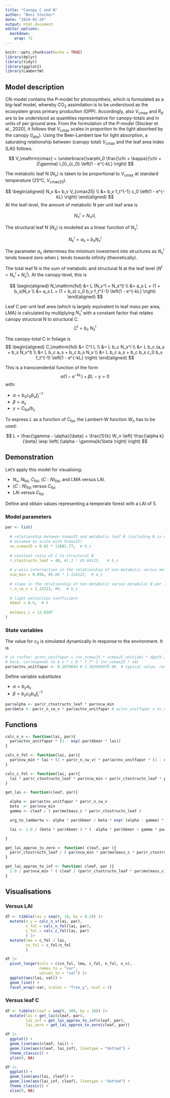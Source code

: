 ```yaml
---
title: "Canopy C and N"
author: "Beni Stocker"
date: "2024-02-24"
output: html_document
editor_options: 
  markdown: 
    wrap: 72
---
```


```r
knitr::opts_chunk$set(echo = TRUE)
library(dplyr)
library(tidyr)
library(ggplot2)
library(LambertW)
```

## Model description

CN-model contains the P-model for photosyntheis, which is formulated as
a big-leaf model, whereby CO$_2$ assimilation is to be understood as the
ecosystem gross primary production (GPP). Accordingly, also
$V_\mathrm{cmax}$ and $R_d$ are to be understood as quantities
representative for canopy-totals and in units of per ground area. From
the formulation of the P-model (Stocker et al., 2020), it follows that
$V_\mathrm{cmax}$ scales in proportion to the light absorbed by the
canopy ($I_\mathrm{abs}$). Using the Beer-Lambert law for light
absorption, a saturating relationship between (canopy total)
$V_\mathrm{cmax}$ and the leaf area index (LAI) follows.

$$
V_\mathrm{cmax} = \underbrace{\varphi_0 \frac{\chi + \kappa}{\chi + 2\gamma} I_0}_{c_0} \left(1 - e^{-kL} \right)
$$

The metabolic leaf N ($N_v$) is taken to be proportional to
$V_\mathrm{cmax}$ at standard temperature (25°C, $V_\mathrm{cmax25}$).

$$
\begin{aligned}
N_v &= b_v V_{cmax25} \\
    &= b_v f_t^{-1} c_0 \left(1 - e^{-kL} \right)
\end{aligned}
$$
At the leaf-level, the amount of metabolic N per unit leaf area is 

$$
N_v^l = N_v/L
$$

The structural leaf N ($N_s$) is modelled as a linear function of
$N_v^l$. 

$$
N_s^l = a_s + b_s N_v^l
$$

The parameter $a_s$ determines the minimum investment into structures as
$N_v^l$ tends toward zero when $L$ tends towards infinity
(theoretically).

The total leaf N is the sum of metabolic and structural N at the leaf
level ($N^l = N_v^l + N_s^l$). At the canopy-level, this is

$$
\begin{aligned}
N_\mathrm{fol} &= L (N_v^l + N_s^l) \\
               &= a_s L + (1 + b_s)N_v \\
               &= a_s L + (1 + b_s) c_0 b_v f_t^{-1} \left(1 - e^{-kL} \right)
\end{aligned}
$$

Leaf C per unit leaf area (which is largely equivalent to leaf mass per
area, LMA) is calculated by multiplying $N_s^l$ with a constant factor
that relates canopy structural N to structural C. 
$$
C^l = b_c\;N_s^l
$$

The canopy-total C in foliage is 
$$
\begin{aligned}
C_\mathrm{fol} &= C^l L \\
               &= L b_c N_s^l \\
               &= L b_c (a_s + b_s N_v^l) \\
               &= L b_c a_s + b_c b_s N_v \\ 
               &= L b_c a_s + b_c b_s c_0 b_v f_t^{-1} \left(1 - e^{-kL} \right)
\end{aligned}
$$

This is a transcendental function of the form 
$$
\alpha(1-e^{-kL}) + \beta L - \gamma = 0
$$ with:

-   $\alpha = b_s c_0 b_v f_t^{-1}$
-   $\beta = a_s$
-   $\gamma = C_\mathrm{fol}/b_c$

To express $L$ as a function of $C_\mathrm{fol}$, the Lambert-W function
$W_n$ has to be used:

$$
L = \frac{\gamma - \alpha}{\beta} + \frac{1}{k} W_n \left( \frac{\alpha k}{\beta} \exp \left( (\alpha - \gamma)k/\beta \right)  \right)
$$

## Demonstration

Let's apply this model for visualising:

-   $N_v$, $N_\mathrm{fol}$, $C_\mathrm{fol}$, $(C:N)_\mathrm{fol}$, and
    LMA versus LAI.
-   $(C:N)_\mathrm{fol}$ versus $C_\mathrm{fol}$
-   LAI versus $C_\mathrm{fol}$

Define and obtain values representing a temperate forest with a LAI of
5.

### Model parameters

```r
par <- list(
  
  # relationship between Vcmax25 and metabolic leaf N (including N in other enzymes 
  # assumed to scale with Vcmax25)
  nv_vcmax25 = 0.02 * 13681.77,  # b_v
  
  # constant ratio of C to structural N
  r_ctostructn_leaf = 40, #1.3 * 45.84125,   # b_c
  
  # y-axis intersection in the relationship of non-metabolic versus metabolic N per leaf area
  ncw_min = 0.056, #0.08 * 1.116222,  # a_s
  
  # slope in the relationship of non-metabolic versus metabolic N per leaf area
  r_n_cw_v = 1.23223, #0,  # b_s
  
  # light extinction coefficient 
  kbeer = 0.5,  # k
  
  molmass_c = 12.0107
)
```

### State variables

The value for $c_0$ is simulated dynamically in response to the
environment. It is

```r
# in rsofun: actnv_unitfapar = (nv_vcmax25 * vcmax25_unitiabs * dppfd / dayl), gpp_cnmodel.mod.f90, l. 238
# here, corresponds to b_v * c_0 * f_T^-1 (nv_vcmax25 * c0)
par$actnv_unitfapar <- 0.1079643 # 1.36396807E-06  # typical value, run analysis/example_cnmodel_ch_oe1.R
```

Define variable substitutes

-   $\alpha = b_c a_s$
-   $\beta = b_s c_0 b_v f_t^{-1}$

```r
par$alpha <- par$r_ctostructn_leaf * par$ncw_min
par$beta <- par$r_n_cw_v * par$actnv_unitfapar # actnv_unitfapar = nv_vcmax25 * c0
```

## Functions

```r
calc_n_v <- function(lai, par){
  par$actnv_unitfapar * (1 - exp(-par$kbeer * lai))
}

calc_n_fol <- function(lai, par){
  par$ncw_min * lai + (1 + par$r_n_cw_v) * par$actnv_unitfapar * (1 - exp(-par$kbeer * lai))
}

calc_c_fol <- function(lai, par){
  lai * par$r_ctostructn_leaf * par$ncw_min + par$r_ctostructn_leaf * par$r_n_cw_v * par$actnv_unitfapar * (1 - exp(-par$kbeer * lai))
}

get_lai <- function(cleaf, par){

  alpha <- par$actnv_unitfapar * par$r_n_cw_v
  beta  <- par$ncw_min
  gamma <- cleaf / ( par$molmass_c * par$r_ctostructn_leaf ) 

  arg_to_lambertw <- alpha * par$kbeer / beta * exp( (alpha - gamma) * par$kbeer / beta )

  lai <- 1.0 / (beta * par$kbeer ) * ( -alpha * par$kbeer + gamma * par$kbeer + beta * W( arg_to_lambertw ) )

}

get_lai_approx_to_zero <- function( cleaf, par ){
  par$r_ctostructn_leaf / ( par$ncw_min * par$molmass_c * par$r_ctostructn_leaf )
}

get_lai_approx_to_inf <- function( cleaf, par ){
  1.0 / par$ncw_min * ( cleaf / (par$r_ctostructn_leaf * par$molmass_c) - par$actnv_unitfapar * par$r_n_cw_v)
}
```

## Visualisations

### Versus LAI

```r
df <- tibble(lai = seq(0, 10, by = 0.2)) |> 
  mutate(n_v = calc_n_v(lai, par),
         n_fol = calc_n_fol(lai, par),
         c_fol = calc_c_fol(lai, par)
         ) |> 
  mutate(lma = c_fol / lai,
         cn_fol = c_fol/n_fol
         )

df |> 
  pivot_longer(cols = c(cn_fol, lma, c_fol, n_fol, n_v),
               names_to = "var",
               values_to = "val") |> 
  ggplot(aes(lai, val)) +
  geom_line() +
  facet_wrap(~var, scales = "free_y", ncol = 2)
```

### Versus leaf C

```r
df <- tibble(cleaf = seq(0, 300, by = 10)) |> 
  mutate(lai = get_lai(cleaf, par),
         lai_inf = get_lai_approx_to_inf(cleaf, par),
         lai_zero = get_lai_approx_to_zero(cleaf, par))

df |> 
  ggplot() +
  geom_line(aes(cleaf, lai)) +
  geom_line(aes(cleaf, lai_inf), linetype = "dotted") +
  theme_classic() +
  ylim(0, NA)

df |> 
  ggplot() +
  geom_line(aes(lai, cleaf)) +
  geom_line(aes(lai_inf, cleaf), linetype = "dotted") +
  theme_classic() +
  xlim(0, NA)
```
